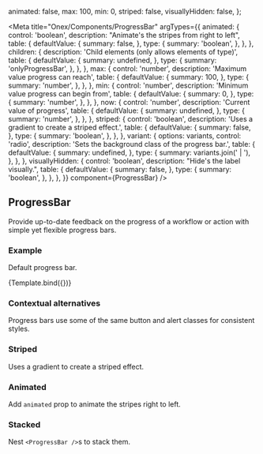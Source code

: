 


  animated: false,
  max: 100,
  min: 0,
  striped: false,
  visuallyHidden: false,
};

<Meta
    title="Onex/Components/ProgressBar"
    argTypes={{
      animated: {
        control: 'boolean',
        description: "Animate's the stripes from right to left",
        table: {
          defaultValue: {
            summary: false,
          },
          type: {
            summary: 'boolean',
          },
        },
      },
      children: {
        description: 'Child elements (only allows elements of type)',
        table: {
          defaultValue: {
            summary: undefined,
          },
          type: {
            summary: 'onlyProgressBar',
          },
        },
      },
      max: {
        control: 'number',
        description: 'Maximum value progress can reach',
        table: {
          defaultValue: {
            summary: 100,
          },
          type: {
            summary: 'number',
          },
        },
      },
      min: {
        control: 'number',
        description: 'Minimum value progress can begin from',
        table: {
          defaultValue: {
            summary: 0,
          },
          type: {
            summary: 'number',
          },
        },
      },
      now: {
        control: 'number',
        description: 'Current value of progress',
        table: {
          defaultValue: {
            summary: undefined,
          },
          type: {
            summary: 'number',
          },
        },
      },
      striped: {
        control: 'boolean',
        description: 'Uses a gradient to create a striped effect.',
        table: {
          defaultValue: {
            summary: false,
          },
          type: {
            summary: 'boolean',
          },
        },
      },
      variant: {
        options: variants,
        control: 'radio',
        description: 'Sets the background class of the progress bar.',
        table: {
          defaultValue: {
            summary: undefined,
          },
          type: {
            summary: variants.join(' | '),
          },
        },
      },
      visuallyHidden: {
        control: 'boolean',
        description: "Hide's the label visually.",
        table: {
          defaultValue: {
            summary: false,
          },
          type: {
            summary: 'boolean',
          },
        },
      },
    }}
    component={ProgressBar}
/>


## ProgressBar

Provide up-to-date feedback on the progress of a workflow or action with simple yet flexible progress bars.

### Example

Default progress bar.

<Canvas>
    <Story
        name="Demo"
        args={{
            max: 100,
            now: 60,
        }}>
        {Template.bind({})}
    </Story>
</Canvas>

<ArgsTable story="Demo" />

### Contextual alternatives

Progress bars use some of the same button and alert classes for consistent styles.

<Canvas>
    <Story name="ContextualAlternatives" story={stories.ContextualAlternatives} />
</Canvas>

### Striped

Uses a gradient to create a striped effect.

<Canvas>
    <Story name="Striped" story={stories.Striped} />
</Canvas>

### Animated

Add `animated` prop to animate the stripes right to left.

<Canvas>
    <Story name="Animated" story={stories.Animated} />
</Canvas>

### Stacked

Nest `<ProgressBar />`s to stack them.

<Canvas>
    <Story name="Stacked" story={stories.Stacked} />
</Canvas>

